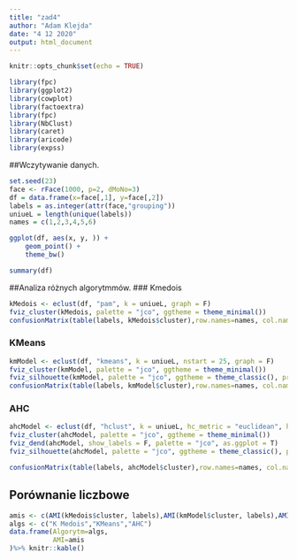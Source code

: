 ```yaml
---
title: "zad4"
author: "Adam Klejda"
date: "4 12 2020"
output: html_document
---
```


```r
knitr::opts_chunk$set(echo = TRUE)
```

```r
library(fpc)
library(ggplot2)
library(cowplot)
library(factoextra)
library(fpc)
library(NbClust)
library(caret)
library(aricode)
library(expss)
```

##Wczytywanie danych.
```r
set.seed(23)
face <- rFace(1000, p=2, dMoNo=3)
df = data.frame(x=face[,1], y=face[,2])
labels = as.integer(attr(face,"grouping"))
uniueL = length(unique(labels))
names = c(1,2,3,4,5,6)

ggplot(df, aes(x, y, )) + 
    geom_point() + 
    theme_bw()

summary(df)
```

##Analiza różnych algorytmmów.
### Kmedois
```r
kMedois <- eclust(df, "pam", k = uniueL, graph = F)
fviz_cluster(kMedois, palette = "jco", ggtheme = theme_minimal())
confusionMatrix(table(labels, kMedois$cluster),row.names=names, col.names=names)

```
### KMeans
```r
kmModel <- eclust(df, "kmeans", k = uniueL, nstart = 25, graph = F)
fviz_cluster(kmModel, palette = "jco", ggtheme = theme_minimal())
fviz_silhouette(kmModel, palette = "jco", ggtheme = theme_classic(), print.summary = F)
confusionMatrix(table(labels, kmModel$cluster),row.names=names, col.names=names)

```
### AHC
```r
ahcModel <- eclust(df, "hclust", k = uniueL, hc_metric = "euclidean", hc_method = "ward.D2", graph = F)
fviz_cluster(ahcModel, palette = "jco", ggtheme = theme_minimal())
fviz_dend(ahcModel, show_labels = F, palette = "jco", as.ggplot = T)
fviz_silhouette(ahcModel, palette = "jco", ggtheme = theme_classic(), print.summary = F)

confusionMatrix(table(labels, ahcModel$cluster),row.names=names, col.names=names)

```
## Porównanie liczbowe 
```r
amis <- c(AMI(kMedois$cluster, labels),AMI(kmModel$cluster, labels),AMI(ahcModel$cluster, labels))
algs <- c("K Medois","KMeans","AHC")
data.frame(Algorytm=algs,
           AMI=amis
)%>% knitr::kable()
```
